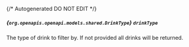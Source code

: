 {/* Autogenerated DO NOT EDIT  */}

##### *{`org.openapis.openapi.models.shared.DrinkType`}* `drinkType`
The type of drink to filter by. If not provided all drinks will be returned.

<Collapsible openLabel={Labels.showProperties} closeLabel={Labels.hideProperties}>
  <DrinkType />
</Collapsible>


